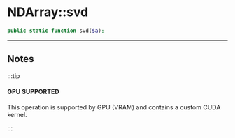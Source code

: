 # NDArray::svd

```php
public static function svd($a);
```

---

## Notes

:::tip

#### GPU SUPPORTED
This operation is supported by GPU (VRAM) and contains a custom CUDA kernel.

:::